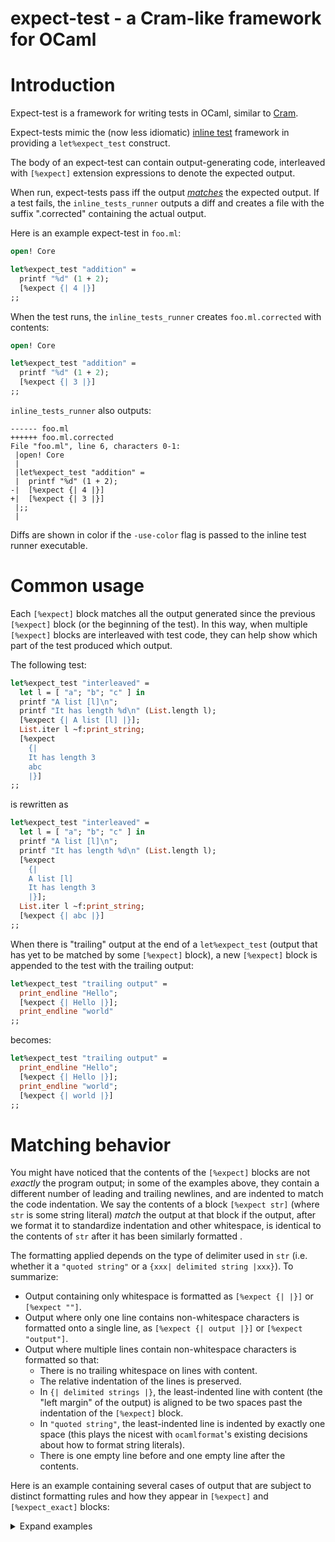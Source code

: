 expect-test - a Cram-like framework for OCaml
=============================================


# Introduction

Expect-test is a framework for writing tests in OCaml, similar to
[Cram](https://bitheap.org/cram/).

Expect-tests mimic the (now less idiomatic)
[inline test](https://github.com/janestreet/ppx_inline_test)
framework in providing a
`let%expect_test` construct.

The body of an expect-test can contain output-generating code, interleaved with
`[%expect]` extension expressions to denote the expected output.

When run, expect-tests pass iff the output [_matches_](#matching-behavior) the expected
output. If a test fails, the `inline_tests_runner` outputs a diff and creates a file with
the suffix ".corrected" containing the actual output.

Here is an example expect-test in `foo.ml`:

<!-- $MDX file=./test/negative-tests/for-mdx/foo.ml,part=addition -->
```ocaml
open! Core

let%expect_test "addition" =
  printf "%d" (1 + 2);
  [%expect {| 4 |}]
;;
```

When the test runs, the `inline_tests_runner` creates `foo.ml.corrected` with contents:

<!-- $MDX file=./test/negative-tests/for-mdx/foo.ml.corrected.expected,part=addition -->
```ocaml
open! Core

let%expect_test "addition" =
  printf "%d" (1 + 2);
  [%expect {| 3 |}]
;;
```

`inline_tests_runner` also outputs:

<!-- $MDX file=./test/negative-tests/for-mdx/test-output.expected -->
```
------ foo.ml
++++++ foo.ml.corrected
File "foo.ml", line 6, characters 0-1:
 |open! Core
 |
 |let%expect_test "addition" =
 |  printf "%d" (1 + 2);
-|  [%expect {| 4 |}]
+|  [%expect {| 3 |}]
 |;;
 |
```

Diffs are shown in color if the `-use-color` flag is passed to the inline test runner
executable.

# Common usage

Each `[%expect]` block matches all the output generated since the previous `[%expect]`
block (or the beginning of the test). In this way, when multiple `[%expect]` blocks are
interleaved with test code, they can help show which part of the test produced which
output.

The following test:

<!-- $MDX file=./test/negative-tests/for-mdx/mdx_cases.ml,part=interleaved -->
```ocaml
let%expect_test "interleaved" =
  let l = [ "a"; "b"; "c" ] in
  printf "A list [l]\n";
  printf "It has length %d\n" (List.length l);
  [%expect {| A list [l] |}];
  List.iter l ~f:print_string;
  [%expect
    {|
    It has length 3
    abc
    |}]
;;
```

is rewritten as

<!-- $MDX file=./test/negative-tests/for-mdx/mdx_cases.ml.corrected.expected,part=interleaved -->
```ocaml
let%expect_test "interleaved" =
  let l = [ "a"; "b"; "c" ] in
  printf "A list [l]\n";
  printf "It has length %d\n" (List.length l);
  [%expect
    {|
    A list [l]
    It has length 3
    |}];
  List.iter l ~f:print_string;
  [%expect {| abc |}]
;;
```

When there is "trailing" output at the end of a `let%expect_test` (output that has yet to
be matched by some `[%expect]` block), a new `[%expect]` block is appended to the test
with the trailing output:

<!-- $MDX file=./test/negative-tests/for-mdx/mdx_cases.ml,part=trailing -->
```ocaml
let%expect_test "trailing output" =
  print_endline "Hello";
  [%expect {| Hello |}];
  print_endline "world"
;;
```

becomes:

<!-- $MDX file=./test/negative-tests/for-mdx/mdx_cases.ml.corrected.expected,part=trailing -->
```ocaml
let%expect_test "trailing output" =
  print_endline "Hello";
  [%expect {| Hello |}];
  print_endline "world";
  [%expect {| world |}]
;;
```

# Matching behavior

You might have noticed that the contents of the `[%expect]` blocks are not _exactly_ the
program output; in some of the examples above, they contain a different number of leading
and trailing newlines, and are indented to match the code indentation. We say the contents
of a block `[%expect str]` (where `str` is some string literal) _match_ the output at that
block if the output, after we format it to standardize indentation and other whitespace,
is identical to the contents of `str`
after it has been similarly formatted
.

The formatting applied depends on the type of delimiter used in `str` (i.e. whether it a
`"quoted string"` or a `{xxx| delimited string |xxx}`). To summarize:

* Output containing only whitespace is formatted as `[%expect {| |}]` or `[%expect ""]`.
* Output where only one line contains non-whitespace characters is formatted onto a single
  line, as `[%expect {| output |}]` or `[%expect "output"]`.
* Output where multiple lines contain non-whitespace characters is formatted so that:
  - There is no trailing whitespace on lines with content.
  - The relative indentation of the lines is preserved.
  - In `{| delimited strings |}`, the least-indented line with content (the "left margin"
    of the output) is aligned to be two spaces past the indentation of the `[%expect]`
    block.
  - In `"quoted string"`, the least-indented line is indented by exactly one space (this
    plays the nicest with `ocamlformat`'s existing decisions about how to format string
    literals).
  - There is one empty line before and one empty line after the contents.


Here is an example containing several cases of output that are subject to distinct
formatting rules and how they appear in `[%expect]` and `[%expect_exact]` blocks:

<details>
<summary>Expand examples</summary>
<!-- $MDX file=./test/negative-tests/for-mdx/mdx_cases.ml.corrected.expected,part=matching -->
```ocaml
let%expect_test "matching behavior --- no content" =
  printf "     ";
  [%expect {| |}];
  printf "     ";
  [%expect ""];
  printf "     ";
  [%expect_exact {|     |}];
  printf "     ";
  [%expect_exact "     "]
;;

let%expect_test "matching behavior --- one line of content" =
  printf "\n   This is one line\n\n";
  [%expect {| This is one line |}];
  printf "\n   This is one line\n\n";
  [%expect "This is one line"];
  printf "\n   This is one line\n\n";
  [%expect_exact
    {|
   This is one line

|}];
  printf "\n   This is one line\n\n";
  [%expect_exact "\n   This is one line\n\n"]
;;

let%expect_test "matching behavior --- multiple lines of content" =
  printf
    {|
Once upon a midnight dreary,
  while I pondered, weak and weary,
Over many a quaint and curious
  volume of forgotten lore |};
  [%expect
    {|
    Once upon a midnight dreary,
      while I pondered, weak and weary,
    Over many a quaint and curious
      volume of forgotten lore
    |}];
  printf
    {|
Once upon a midnight dreary,
  while I pondered, weak and weary,
Over many a quaint and curious
  volume of forgotten lore |};
  [%expect
    " \n\
    \ Once upon a midnight dreary,\n\
    \   while I pondered, weak and weary,\n\
    \ Over many a quaint and curious\n\
    \   volume of forgotten lore\n\
    \ "];
  printf
    {|
Once upon a midnight dreary,
  while I pondered, weak and weary,
Over many a quaint and curious
  volume of forgotten lore |};
  [%expect_exact
    {|
Once upon a midnight dreary,
  while I pondered, weak and weary,
Over many a quaint and curious
  volume of forgotten lore |}];
  printf
    {|
Once upon a midnight dreary,
  while I pondered, weak and weary,
Over many a quaint and curious
  volume of forgotten lore |};
  [%expect_exact
    "\n\
     Once upon a midnight dreary,\n\
    \  while I pondered, weak and weary,\n\
     Over many a quaint and curious\n\
    \  volume of forgotten lore "]
;;
```
</details>

Expect-test is by default permissive about this formatting, so that a
`[%expect]` block that is correct modulo formatting is
accepted. However, passing `-expect-test-strict-indentation=true` to
the ppx driver makes the test runner issue corrections for blocks that
do not satisfy the indentation rules.
For example, the following:

<!-- $MDX file=./test/negative-tests/for-mdx/mdx_cases.ml,part=bad-format -->
```ocaml
let%expect_test "bad formatting" =
  printf "a\n    b";
  [%expect
    {|
a
    b |}]
;;
```
is corrected to:

<!-- $MDX file=./test/negative-tests/for-mdx/mdx_cases.ml.corrected.expected,part=bad-format -->
```ocaml
let%expect_test "bad formatting" =
  printf "a\n    b";
  [%expect
    {|
    a
        b
    |}]
;;
```

(to add the required indentation and trailing newline)


# Reachability

## Expects reached from multiple places

A `[%expect]` extension can be encountered multiple times if it is in e.g. a functor or a
function:

<!-- $MDX file=./test/negative-tests/for-mdx/mdx_cases.ml,part=function -->
```ocaml
let%expect_test "function" =
  let f output =
    print_string output;
    [%expect {| hello world |}]
  in
  f "hello world";
  f "hello world"
;;
```

The test passes if the `[%expect]` block matches the output each time it is encountered,
as described in the section on [matching behavior](#matching-behavior).

If the outputs are not consistent, then the corrected file contains a report of all of the
outputs that were captured, in the order that they were captured at runtime.

For example, calling `f` in the snippet above with inconsistent arguments will produce:

<!-- $MDX file=./test/negative-tests/for-mdx/mdx_cases.ml.corrected.expected,part=broken-function -->
```ocaml
let%expect_test "function" =
  let f output =
    print_string output;
    [%expect
      {|
      (* expect_test: Test ran multiple times with different test outputs *)
      ============================ Output 1 / 4 ============================
      hello world
      ============================ Output 2 / 4 ============================
      goodbye world
      ============================ Output 3 / 4 ============================
      once upon
      a midnight dreary
      ============================ Output 4 / 4 ============================
      hello world
      |}]
  in
  f "hello world";
  f "goodbye world";
  f "once upon\na midnight dreary";
  f "hello world"
;;
```


## Unreached expects

Every `[%expect]` and `[%expect_exact]` block in a `let%expect_test` must be reached at
least once if that test is ever run. Failure for control flow to reach a block is _not_
treated like recording empty output at a block. The extension expression
`[%expect.unreachable]` is used to indicate that some part of an expect test shouldn't be
reached; if control flow reaches that point anyway, the corrected file replaces the
`[%expect.unreachable]` with a plain old expect containing the output collected until that
point. Conversely, if control flow never reaches some `[%expect]` block, that block is
turned into a `[%expect.unreachable]`. For example:

<!-- $MDX file=./test/negative-tests/for-mdx/mdx_cases.ml,part=unreachable -->
```ocaml
let%expect_test "unreachable" =
  let interesting_bool = 3 > 5 in
  printf "%b\n" interesting_bool;
  if interesting_bool
  then [%expect {| true |}]
  else (
    printf "don't reach\n";
    [%expect.unreachable])
;;
```
becomes:

<!-- $MDX file=./test/negative-tests/for-mdx/mdx_cases.ml.corrected.expected,part=unreachable -->
```ocaml
let%expect_test "unreachable" =
  let interesting_bool = 3 > 5 in
  printf "%b\n" interesting_bool;
  if interesting_bool
  then [%expect.unreachable]
  else (
    printf "don't reach\n";
    [%expect
      {|
      false
      don't reach
      |}])
;;
```

Note that, for an expect block that is sometimes reachable and sometimes not, that block
passes if the output captured at that block matches every time the block is encountered.
For example, the following test passes:

<!-- $MDX file=./test/negative-tests/for-mdx/mdx_cases.ml.corrected.expected,part=sometimes-reachable -->
```ocaml
module Test (B : sig
    val interesting_opt : int option
  end) =
struct
  let%expect_test "sometimes reachable" =
    match B.interesting_opt with
    | Some x ->
      printf "%d\n" x;
      [%expect {| 5 |}]
    | None -> [%expect {| |}]
  ;;
end

module _ = Test (struct
    let interesting_opt = Some 5
  end)

module _ = Test (struct
    let interesting_opt = None
  end)

module _ = Test (struct
    let interesting_opt = Some 5
  end)
```

# Exceptions

When an exception is raised by the body of an expect-test, the `inline_test_runner` shows
it (and, if relevant, any output generated by the test that had not yet been captured) in
a `[@@expect.uncaught_exn]` attribute attached to the corresponding `let%expect_test`.
`[%expect]` blocks in the test are treated according to the usual rules: those reached
before the exception is raised capture output as usual, and those that "would have" been
reached after are marked as unreachable:

<!-- $MDX file=./test/negative-tests/for-mdx/mdx_cases.ml,part=exn -->
```ocaml
let%expect_test "exception" =
  Printexc.record_backtrace false;
  printf "start!";
  [%expect {| |}];
  let sum = 2 + 2 in
  if sum <> 3
  then (
    printf "%d" sum;
    failwith "nope");
  printf "done!";
  [%expect {| done! |}]
;;
```

becomes:

<!-- $MDX file=./test/negative-tests/for-mdx/mdx_cases.ml.corrected.expected,part=exn -->
```ocaml
let%expect_test "exception" =
  Printexc.record_backtrace false;
  printf "start!";
  [%expect {| start! |}];
  let sum = 2 + 2 in
  if sum <> 3
  then (
    printf "%d" sum;
    failwith "nope");
  printf "done!";
  [%expect.unreachable]
[@@expect.uncaught_exn
  {|
  (Failure nope)
  Trailing output
  ---------------
  4
  |}]
;;
```

Unlike `[%expect]` blocks, which might be reached on some runs of a test and not others, a
test with an `[@@expect.uncaught_exn]` attribute _must_ raise every time it is run.
Changing the `None` branch of the functorized test from [before](#unreached-expects) to
raise gives:

<!-- $MDX file=./test/negative-tests/for-mdx/mdx_cases.ml.corrected.expected,part=sometimes-raises -->
```ocaml
module Test' (B : sig
    val interesting_opt : int option
  end) =
struct
  let%expect_test "sometimes raises" =
    match B.interesting_opt with
    | Some x ->
      printf "%d\n" x;
      [%expect {| 5 |}]
    | None -> failwith "got none!"
  [@@expect.uncaught_exn
    {|
    (* expect_test: Test ran multiple times with different uncaught exceptions *)
    =============================== Output 1 / 3 ================================
    <expect test ran without uncaught exception>
    =============================== Output 2 / 3 ================================
    (Failure "got none!")
    =============================== Output 3 / 3 ================================
    <expect test ran without uncaught exception>
    |}]
  ;;
end

module _ = Test' (struct
    let interesting_opt = Some 5
  end)

module _ = Test' (struct
    let interesting_opt = None
  end)

module _ = Test' (struct
    let interesting_opt = Some 5
  end)
```


# Output capture

The extension point `[%expect.output]` evaluates to a `string` with the output that would
have been captured had an `[%expect]` node been there instead.

One idiom for testing non-deterministic output is to capture the output using
`[%expect.output]` and post-process it:

<!-- $MDX file=./test/negative-tests/for-mdx/mdx_cases.ml.corrected.expected,part=output-capture -->
```ocaml
(* Suppose we want to test code that attaches a timestamp to everything it prints *)
let print_message s = printf "%s: %s\n" (Time_float.to_string_utc (Time_float.now ())) s

let%expect_test "output capture" =
  (* A simple way to clean up the non-determinism is to 'X' all digits *)
  let censor_digits s = String.map s ~f:(fun c -> if Char.is_digit c then 'X' else c) in
  print_message "Hello";
  [%expect.output] |> censor_digits |> print_endline;
  [%expect {| XXXX-XX-XX XX:XX:XX.XXXXXXZ: Hello |}];
  print_message "world";
  [%expect.output] |> censor_digits |> print_endline;
  [%expect {| XXXX-XX-XX XX:XX:XX.XXXXXXZ: world |}]
;;
```

Other uses of `[%expect.output]` include:

* Sorting lines of output printed in nondeterministic order.
* Passing output that is known to be a sexp to `t_of_sexp` and performing tests on the
  resulting structure.
* Performing some sort of additional validation on the output before printing it to a
  normal `[%expect]` block.

# Configuration

Expect-test exposes hooks for configuring how the bodies of expect tests are run, which
can be used to set up and tear down test environments, sanitize output, or embed
`[%expect]` expressions in a monadic computation, like a `Deferred.t`.

Each `let%expect_test` reads these configurations from the module named
`Expect_test_config` in the scope of that let binding. The default module in scope defines
no-op hooks that the user can override. To do so, first include the existing
`Expect_test_config`, then override a subset of the following interface:

```ocaml
module type Expect_test_config = sig
  (** The type of the expression on the RHS of a [let%expect_test]
      binding is [unit IO.t] *)
  module IO : sig
      type 'a t

      val return : 'a -> 'a t
  end

  (** Run an IO operation until completion *)
  val run : (unit -> unit IO.t) -> unit

  (** [sanitize] can be used to map all output strings, e.g. for cleansing. *)
  val sanitize : string -> string

  (** This module type actually contains other definitions, but they
      are for internal testing of [ppx_expect] only. *)
end
```

For example, `Async` exports an `Expect_test_config` equivalent to:

```ocaml skip
module Expect_test_config = struct
  include Expect_test_config

  module IO = Async_kernel.Deferred

  let run f = Async_unix.Thread_safe.block_on_async_exn f
end
```

If we want to consistently apply the same sanitization to all of the output in our expect
test, like we did in the timestamp example above, we can override
`Expect_test_config.sanitize`. This cleans up the testing code and removes the need to use
`[%expect.output]`.

<!-- $MDX file=./test/negative-tests/for-mdx/mdx_cases.ml.corrected.expected,part=sanitization -->
```ocaml
(* Suppose we want to test code that attaches a timestamp to everything it prints *)
let print_message s = printf "%s: %s\n" (Time_float.to_string_utc (Time_float.now ())) s

module Expect_test_config = struct
  include Expect_test_config

  (* A simple way to clean up the non-determinism is to 'X' all digits *)
  let sanitize s = String.map s ~f:(fun c -> if Char.is_digit c then 'X' else c)
end

let%expect_test "sanitization" =
  print_message "Hello";
  [%expect {| XXXX-XX-XX XX:XX:XX.XXXXXXZ: Hello |}];
  print_message "world";
  [%expect {| XXXX-XX-XX XX:XX:XX.XXXXXXZ: world |}]
;;
```


# Build system integration

Follow the same rules as for
[ppx_inline_test](https://github.com/janestreet/ppx_inline_test). Just make sure to
include `ppx_expect.evaluator` as a dependency of the test runner. The [Jane Street
tests](https://github.com/janestreet/jane-street-tests) contains a few working examples
using oasis.

[^1]: By ensuring that, for multiline output, the string delimiters lie on their own lines
    (and are not mixed with the test contents), we make it so conflict markers from
    conflicts in test output lie entirely inside the string literal. Then the file still
    builds after the rebase, and the conflict can be resolved just by building the test
    and accepting the corrections.
